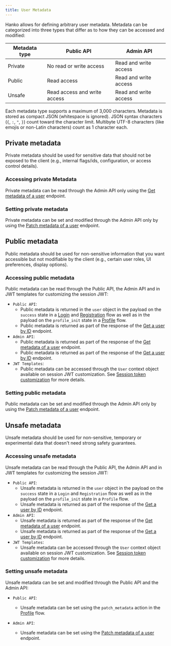 ```yaml
---
title: User Metadata
---
```


Hanko allows for defining arbitrary user metadata. Metadata can be categorized into
three types that differ as to how they can be accessed and modified:

| Metadata type | Public API                   | Admin API             |
|---------------|------------------------------|-----------------------|
| Private       | No read or write access      | Read and write access |
| Public        | Read access                  | Read and write access |
| Unsafe        | Read access and write access | Read and write access |

Each metadata type supports a maximum of 3,000 characters. Metadata is stored as compact JSON (whitespace is ignored).
JSON syntax characters (`{`, `:`, `"`, `}`) count toward the character limit.
Multibyte UTF-8 characters (like emojis or non-Latin characters) count as 1 character each.

## Private metadata

Private metadata should be used for sensitive data that should not be exposed to the client (e.g., internal flags/ids,
configuration, or access control details).

### Accessing private Metadata

Private metadata can be read through the Admin API only using the
[Get metadata of a user](/api-reference/admin/user-metadata-management/get-metadata-of-a-user)
endpoint.

### Setting private metadata

Private metadata can be set and modified through the Admin API only by using the
[Patch metadata of a user](/api-reference/admin/user-metadata-management/patch-metadata-of-a-user) endpoint.

## Public metadata

Public metadata should be used for non-sensitive information that you want accessible but not modifiable by the client
(e.g., certain user roles, UI preferences, display options).

### Accessing public metadata

Public metadata can be read through the Public API, the Admin API and in JWT templates for customizing
the session JWT:

- `Public API`:
    - Public metadata is returned in the `user` object in the payload on the `success` state in a
      [Login](/api-reference/flow/login) and [Registration](/api-reference/flow/registration) flow as well
      as in the payload on the `profile_init` state in a [Profile](/api-reference/flow/profile) flow.
    - Public metadata is returned as part of the response of the
      [Get a user by ID](/api-reference/public/user-management/get-a-user-by-id) endpoint.
- `Admin API`:
    - Public metadata is returned as part of the response of the
      [Get metadata of a user](/api-reference/admin/user-metadata-management/get-metadata-of-a-user)
      endpoint.
    - Public metadata is returned as part of the response of the
      [Get a user by ID](/api-reference/admin/user-management/get-a-user-by-id) endpoint.
- `JWT Templates`:
    - Public metadata can be accessed through the `User` context object available on session JWT customization.
      See [Session token customization](/guides/sessions/session-management#session-token-customization) for more
      details.

### Setting public metadata

Public metadata can be set and modified through the Admin API only by using the
[Patch metadata of a user](/api-reference/admin/user-metadata-management/patch-metadata-of-a-user) endpoint.

## Unsafe metadata

Unsafe metadata should be used for non-sensitive, temporary or experimental data that doesn't need strong safety
guarantees.

### Accessing unsafe metadata

Unsafe metadata can be read through the Public API, the Admin API and in JWT templates for customizing
the session JWT:

- `Public API`:
  - Unsafe metadata is returned in the `user` object in the payload on the `success` state in a `Login` and `Registration` flow as well
    as in the payload on the `profile_init` state in a `Profile` flow.
  - Unsafe metadata is returned as part of the response of the
    [Get a user by ID](/api-reference/public/user-management/get-a-user-by-id) endpoint.
- `Admin API`:
  - Unsafe metadata is returned as part of the response of the
    [Get metadata of a user](/api-reference/admin/user-metadata-management/get-metadata-of-a-user)
    endpoint.
  - Unsafe metadata is returned as part of the response of the
    [Get a user by ID](/api-reference/admin/user-management/get-a-user-by-id) endpoint.
- `JWT Templates`:
  - Unsafe metadata can be accessed through the `User` context object available on session JWT customization.
    See [Session token customization](/guides/sessions/session-management#session-token-customization) for more
    details.


### Setting unsafe metadata

Unsafe metadata can be set and modified through the Public API and the Admin API:

- `Public API`:
    - Unsafe metadata can be set using the `patch_metadata` action in the
      [Profile](/api-reference/flow/profile) flow.

- `Admin API`:
    - Unsafe metadata can be set using the
      [Patch metadata of a user](/api-reference/admin/user-metadata-management/patch-metadata-of-a-user)
        endpoint.

